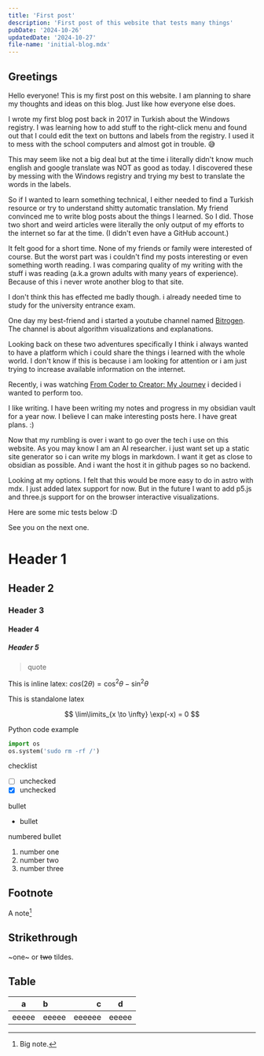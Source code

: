 ```yaml
---
title: 'First post'
description: 'First post of this website that tests many things'
pubDate: '2024-10-26'
updatedDate: '2024-10-27'
file-name: 'initial-blog.mdx'
---
```



## Greetings

Hello everyone! This is my first post on this website. I am planning to share my thoughts and ideas on this blog. Just like how everyone else does.


I wrote my first blog post back in 2017 in Turkish about the Windows registry. I was learning how to add stuff to the right-click menu and found out that I could edit the text on buttons and labels from the registry. I used it to mess with the school computers and almost got in trouble. 😅

This may seem like not a big deal but at the time i literally didn't know much english and google translate was NOT as good as today. I discovered these by messing with the Windows registry and trying my best to translate the words in the labels.

So if I wanted to learn something technical, I either needed to find a Turkish resource or try to understand shitty automatic translation. My friend convinced me to write blog posts about the things I learned. So I did. Those two short and weird articles were literally the only output of my efforts to the internet so far at the time. (I didn't even have a GitHub account.)

It felt good for a short time. None of my friends or family were interested of course. But the worst part was i couldn't find my posts interesting or even something worth reading. I was comparing quality of my writing with the stuff i was reading (a.k.a grown adults with many years of experience). Because of this i never wrote another blog to that site.

I don't think this has effected me badly though. i already needed time to study for the university entrance exam.

One day my best-friend and i started a youtube channel named [Bitrogen](https://www.youtube.com/@bitrogen7347). The channel is about algorithm visualizations and explanations.

Looking back on these two adventures specifically I think i always wanted to have a platform which i could share the things i learned with the whole world. I don't know if this is because i am looking for attention or i am just trying to increase available information on the internet.

Recently, i was watching [From Coder to Creator: My Journey](https://www.youtube.com/watch?v=7Opkmr7kAAk) i decided i wanted to perform too.

I like writing. I have been writing my notes and progress in my obsidian vault for a year now. I believe I can make interesting posts here. I have great plans. :)


Now that my rumbling is over i want to go over the tech i use on this website. As you may know I am an AI researcher. i just want set up a static site generator so i can write my blogs in markdown. I want it get as close to obsidian as possible. And i want the host it in github pages so no backend.

Looking at my options. I felt that this would be more easy to do in astro with mdx. I just added latex support for now. But in the future I want to add p5.js and three.js support for on the browser interactive visualizations.

Here are some mic tests below :D

See you on the next one.

# Header 1

## Header 2
### Header 3
#### Header 4
##### Header 5

> quote

This is inline latex: $cos (2\theta) = \cos^2 \theta - \sin^2 \theta$

This is standalone latex

$$
\lim\limits_{x \to \infty} \exp(-x) = 0
$$


Python code example

```python
import os
os.system('sudo rm -rf /')
```


checklist

- [ ] unchecked
- [x] unchecked

bullet
- bullet

numbered bullet
1. number one
2. number two
3. number three


## Footnote

A note[^1]

[^1]: Big note.

## Strikethrough

~one~ or ~~two~~ tildes.

## Table

| a | b  |  c |  d  |
| - | :- | -: | :-: |
| eeeee | eeeee| eeeeee |eeeee |

